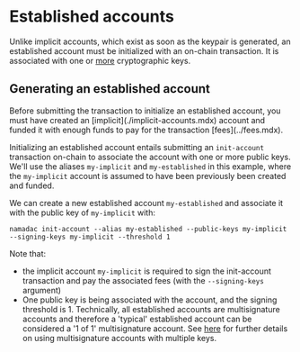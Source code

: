 
# Established accounts

Unlike implicit accounts, which exist as soon as the keypair is generated, an established account must be initialized
with an on-chain transaction. It is associated with one or [more](./multisignature.mdx) cryptographic keys.

## Generating an established account

<Callout type="info">
Before submitting the transaction to initialize an established account, you must have created an [implicit](./implicit-accounts.mdx) account and funded it with enough
funds to pay for the transaction [fees](../fees.mdx).
</Callout>

Initializing an established account entails submitting an `init-account` transaction on-chain to associate the account with
one or more public keys. We'll use the aliases `my-implicit` and `my-established` in this example, where the `my-implicit` account is assumed to have been previously been
created and funded.  

We can create a new established account `my-established` and associate it with the public key of `my-implicit` with:
```
namadac init-account --alias my-established --public-keys my-implicit --signing-keys my-implicit --threshold 1
```
Note that:
- the implicit account `my-implicit` is required to sign the init-account transaction and pay the associated fees (with the `--signing-keys` argument)
- One public key is being associated with the account, and the signing threshold is 1. Technically, all established accounts are multisignature accounts
and therefore a 'typical' established account can be considered a '1 of 1' multisignature account. See [here](./multisignature.mdx) 
for further details on using multisignature accounts with multiple keys.